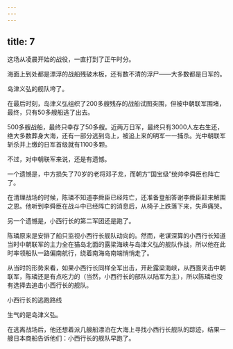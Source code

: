 ```yaml
---
---
---
```

title: 7
---



这场从凌晨开始的战役，一直打到了正午时分。

海面上到处都是漂浮的战船残破木板，还有数不清的浮尸——大多数都是日军的。

岛津义弘的舰队垮了。

在最后时刻，岛津义弘组织了200多艘残存的战船试图突围，但被中朝联军围堵，最终，只有50多艘船逃了出去。

500多艘战船，最终只幸存了50多艘。近两万日军，最终只有3000人左右生还，绝大多数葬身大海，还有一部分逃到岛上，被追上来的明军一一捕杀。光中朝联军斩杀并上缴的日军首级就有1100多颗。

不过，对中朝联军来说，还是有遗憾。

一个遗憾是，中方损失了70岁的老将邓子龙，而朝方“国宝级”统帅李舜臣也阵亡了。

在清理战场的时候，陈璘不知道李舜臣已经阵亡，还准备登船答谢李舜臣赶来解围之恩。他听到李舜臣在战斗中已经阵亡的消息后，从椅子上跌落下来，失声痛哭。

另一个遗憾是，小西行长的第二军团还是跑了。

陈璘原来是安排了船只监视小西行长舰队动向的。然而，老谋深算的小西行长知道当时中朝联军的主力全在猫岛北面的露梁海峡与岛津义弘的舰队作战，所以他在此时率领船队一路偏南航行，绕着南海岛南端悄悄走了。

从当时的形势来看，如果小西行长同样全军出击，开赴露梁海峡，从西面夹击中朝联军，陈璘还是有点吃力的（当然，小西行长的部队以陆军为主），所以陈璘也没有选择去追击小西行长的舰队。

小西行长的逃跑路线



生气的是岛津义弘。

在逃离战场后，他还想着派几艘船漂泊在大海上寻找小西行长舰队的踪迹，结果一艘日本商船告诉他们：小西行长的舰队早跑了。